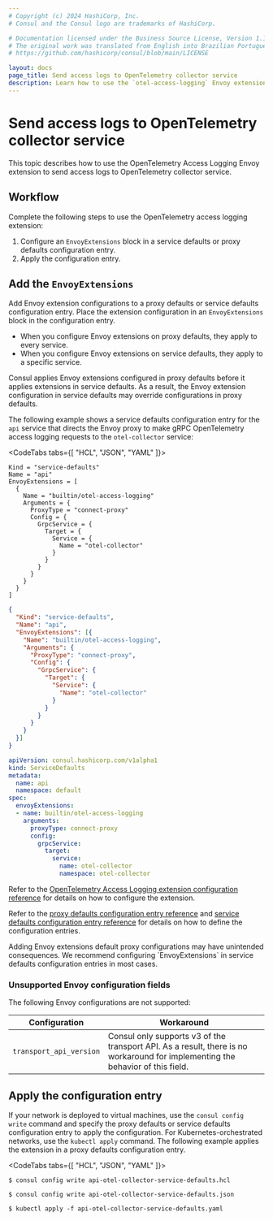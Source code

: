 ```yaml
---
# Copyright (c) 2024 HashiCorp, Inc.
# Consul and the Consul logo are trademarks of HashiCorp.

# Documentation licensed under the Business Source License, Version 1.1.
# The original work was translated from English into Brazilian Portuguese.
# https://github.com/hashicorp/consul/blob/main/LICENSE

layout: docs
page_title: Send access logs to OpenTelemetry collector service
description: Learn how to use the `otel-access-logging` Envoy extension to send access logs to OpenTelemetry collector service.
---
```


# Send access logs to OpenTelemetry collector service

This topic describes how to use the OpenTelemetry Access Logging Envoy extension to send access logs to OpenTelemetry collector service.

## Workflow

Complete the following steps to use the OpenTelemetry access logging extension:

1. Configure an `EnvoyExtensions` block in a service defaults or proxy defaults configuration entry.
1. Apply the configuration entry.

## Add the `EnvoyExtensions`

Add Envoy extension configurations to a proxy defaults or service defaults configuration entry. Place the extension configuration in an `EnvoyExtensions` block in the configuration entry.

- When you configure Envoy extensions on proxy defaults, they apply to every service.
- When you configure Envoy extensions on service defaults, they apply to a specific service.

Consul applies Envoy extensions configured in proxy defaults before it applies extensions in service defaults. As a result, the Envoy extension configuration in service defaults may override configurations in proxy defaults.

The following example shows a service defaults configuration entry for the `api` service that directs the Envoy proxy to make gRPC OpenTelemetry access logging requests to the `otel-collector` service:

<CodeTabs tabs={[ "HCL", "JSON", "YAML" ]}>
<CodeBlockConfig filename="api-otel-collector-service-defaults.hcl">

```hcl
Kind = "service-defaults"
Name = "api"
EnvoyExtensions = [
  {
    Name = "builtin/otel-access-logging"
    Arguments = {
      ProxyType = "connect-proxy"
      Config = {
        GrpcService = {
          Target = {
            Service = {
              Name = "otel-collector"
            }
          }
        }
      }
    }
  }
]
```
</CodeBlockConfig>
<CodeBlockConfig filename="api-otel-collector-service-defaults.json">

```json
{
  "Kind": "service-defaults",
  "Name": "api",
  "EnvoyExtensions": [{
    "Name": "builtin/otel-access-logging",
    "Arguments": {
      "ProxyType": "connect-proxy",
      "Config": {
        "GrpcService": {
          "Target": {
            "Service": {
              "Name": "otel-collector"
            }
          }
        }
      }
    }
  }]
}
```

</CodeBlockConfig>
<CodeBlockConfig filename="api-otel-collector-service-defaults.yaml">

```yaml
apiVersion: consul.hashicorp.com/v1alpha1
kind: ServiceDefaults
metadata:
  name: api
  namespace: default
spec:
  envoyExtensions:
  - name: builtin/otel-access-logging
    arguments:
      proxyType: connect-proxy
      config:
        grpcService:
          target:
            service:
              name: otel-collector
              namespace: otel-collector
```

</CodeBlockConfig>
</CodeTabs>

Refer to the [OpenTelemetry Access Logging extension configuration reference](/consul/docs/reference/proxy/extensions/otel) for details on how to configure the extension.

Refer to the [proxy defaults configuration entry reference](/consul/docs/reference/config-entry/proxy-defaults) and [service defaults configuration entry reference](/consul/docs/reference/config-entry/service-defaults) for details on how to define the configuration entries.

<Warning>
  Adding Envoy extensions default proxy configurations may have unintended consequences. We recommend configuring `EnvoyExtensions` in service defaults configuration entries in most cases.
</Warning>

### Unsupported Envoy configuration fields

The following Envoy configurations are not supported:

| Configuration           | Workaround                                                                                                                     |
| ----------------------- | ------------------------------------------------------------------------------------------------------------------------------ |
| `transport_api_version` | Consul only supports v3 of the transport API. As a result, there is no workaround for implementing the behavior of this field. |

## Apply the configuration entry

If your network is deployed to virtual machines, use the `consul config write` command and specify the proxy defaults or service defaults configuration entry to apply the configuration. For Kubernetes-orchestrated networks, use the `kubectl apply` command. The following example applies the extension in a proxy defaults configuration entry.

<CodeTabs tabs={[ "HCL", "JSON", "YAML" ]}>

```shell-session
$ consul config write api-otel-collector-service-defaults.hcl
```

```shell-session
$ consul config write api-otel-collector-service-defaults.json
```

```shell-session
$ kubectl apply -f api-otel-collector-service-defaults.yaml
```

</CodeTabs>
